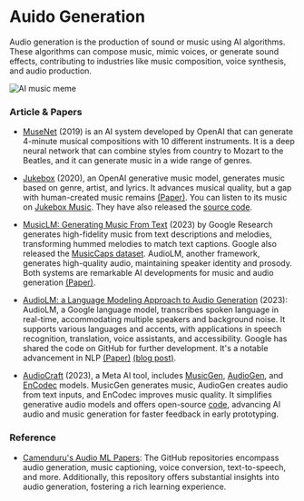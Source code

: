 # Auido Generation

Audio generation is the production of sound or music using AI algorithms. These algorithms can compose music, mimic voices, or generate sound effects, contributing to industries like music composition, voice synthesis, and audio production.

![AI music meme](/static/img/memes/aiMusicMeme.png)

### Article & Papers

- [MuseNet](https://openai.com/research/musenet) (2019) is an AI system developed by OpenAI that can generate 4-minute musical compositions with 10 different instruments. It is a deep neural network that can combine styles from country to Mozart to the Beatles, and it can generate music in a wide range of genres.

- [Jukebox](https://openai.com/research/jukebox) (2020), an OpenAI generative music model, generates music based on genre, artist, and lyrics. It advances musical quality, but a gap with human-created music remains [(Paper)](https://cdn.openai.com/papers/jukebox.pdf). You can listen to its music on [Jukebox Music](https://jukebox.openai.com/). They have also released the [source code](https://github.com/openai/jukebox/).

- [MusicLM: Generating Music From Text](https://google-research.github.io/seanet/musiclm/examples/) (2023) by Google Research generates high-fidelity music from text descriptions and melodies, transforming hummed melodies to match text captions. Google also released the [MusicCaps dataset](https://huggingface.co/datasets/google/MusicCaps). AudioLM, another framework, generates high-quality audio, maintaining speaker identity and prosody. Both systems are remarkable AI developments for music and audio generation [(Paper)](https://arxiv.org/abs/2301.11325).

- [AudioLM: a Language Modeling Approach to Audio Generation](https://google-research.github.io/seanet/audiolm/examples/) (2023): AudioLM, a Google language model, transcribes spoken language in real-time, accommodating multiple speakers and background noise. It supports various languages and accents, with applications in speech recognition, translation, voice assistants, and accessibility. Google has shared the code on GitHub for further development. It's a notable advancement in NLP [(Paper)](https://arxiv.org/pdf/2209.03143v2.pdf) [(blog post)](https://blog.research.google/2022/10/audiolm-language-modeling-approach-to.html).

- [AudioCraft](https://ai.meta.com/blog/audiocraft-musicgen-audiogen-encodec-generative-ai-audio/) (2023), a Meta AI tool, includes [MusicGen](https://huggingface.co/spaces/facebook/MusicGen), [AudioGen](https://felixkreuk.github.io/audiogen/), and [EnCodec](https://ai.meta.com/blog/ai-powered-audio-compression-technique/) models. MusicGen generates music, AudioGen creates audio from text inputs, and EnCodec improves music quality. It simplifies generative audio models and offers open-source [code](https://github.com/facebookresearch/audiocraft), advancing AI audio and music generation for faster feedback in early prototyping.



### Reference

- [Camenduru's Audio ML Papers](https://github.com/camenduru#-audio-ml-papers):  The GitHub repositories encompass audio generation, music captioning, voice conversion, text-to-speech, and more. Additionally, this repository offers substantial insights into audio generation, fostering a rich learning experience.










